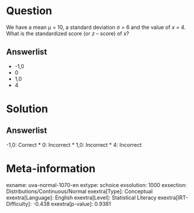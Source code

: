 Question
========

We have a mean µ = 10, a standard deviation σ = 6 and the value of *x* = 4. What is the standardized score (or *z* -- score) of *x*?

Answerlist
----------

* -1,0
* 0
* 1,0
* 4

Solution
========

Answerlist
----------

-1,0: Correct
* 0: Incorrect
* 1,0: Incorrect
* 4: Incorrect

Meta-information
================
exname: uva-normal-1070-en
extype: schoice
exsolution: 1000
exsection: Distributions/Continuous/Normal
exextra[Type]: Conceptual
exextra[Language]: English
exextra[Level]: Statistical Literacy
exextra[IRT-Difficulty]: -0.438
exextra[p-value]: 0.9381
